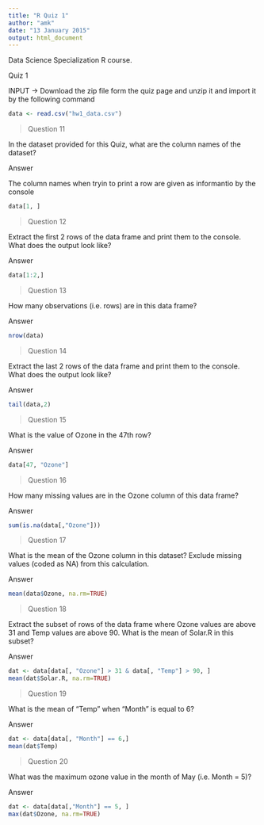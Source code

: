 ```yaml
---
title: "R Quiz 1"
author: "amk"
date: "13 January 2015"
output: html_document
---
```


Data Science Specialization R course.

Quiz 1 

INPUT -> Download the zip file form the quiz page and unzip it and import it by the following command

```r
data <- read.csv("hw1_data.csv")
```

> Question 11

In the dataset provided for this Quiz, what are the column names of the dataset?

Answer

The column names when tryin to print a row are given as informantio by the console
```r
data[1, ]
```

> Question 12

Extract the first 2 rows of the data frame and print them to the console. What does the output look like?

Answer
```r
data[1:2,]
```
> Question 13

How many observations (i.e. rows) are in this data frame?

Answer
```r
nrow(data)
```

> Question 14

Extract the last 2 rows of the data frame and print them to the console. What does the output look like?

Answer
```r
tail(data,2)
```

> Question 15

What is the value of Ozone in the 47th row?

Answer 
```r
data[47, "Ozone"]

```

> Question 16

How many missing values are in the Ozone column of this data frame?

Answer
```r
sum(is.na(data[,"Ozone"]))
```

> Question 17

What is the mean of the Ozone column in this dataset? Exclude missing values (coded as NA) from this calculation.

Answer
```r
mean(data$Ozone, na.rm=TRUE)
```

> Question 18

Extract the subset of rows of the data frame where Ozone values are above 31 and Temp values are above 90. What is the mean of Solar.R in this subset?

Answer
```r
dat <- data[data[, "Ozone"] > 31 & data[, "Temp"] > 90, ]
mean(dat$Solar.R, na.rm=TRUE)
```

> Question 19

What is the mean of "Temp" when "Month" is equal to 6?

Answer
```r
dat <- data[data[, "Month"] == 6,]
mean(dat$Temp)
```

> Question 20

What was the maximum ozone value in the month of May (i.e. Month = 5)?

Answer
```r
dat <- data[data[,"Month"] == 5, ]
max(dat$Ozone, na.rm=TRUE)
```
